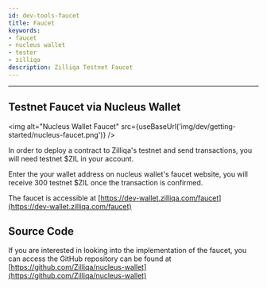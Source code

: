```yaml
---
id: dev-tools-faucet
title: Faucet
keywords: 
- faucet
- nucleus wallet
- tester
- zilliqa
description: Zilliqa Testnet Faucet
---
```

---

## Testnet Faucet via Nucleus Wallet

<img alt="Nucleus Wallet Faucet" src={useBaseUrl('img/dev/getting-started/nucleus-faucet.png')} />


In order to deploy a contract to Zilliqa's testnet and send transactions, you will need testnet $ZIL in your account.

Enter the your wallet address on nucleus wallet's faucet website, you will receive 300 testnet $ZIL once the transaction is confirmed.

The faucet is accessible at [https://dev-wallet.zilliqa.com/faucet](https://dev-wallet.zilliqa.com/faucet)

## Source Code

If you are interested in looking into the implementation of the faucet, you can access the GitHub repository can be found at [https://github.com/Zilliqa/nucleus-wallet](https://github.com/Zilliqa/nucleus-wallet)